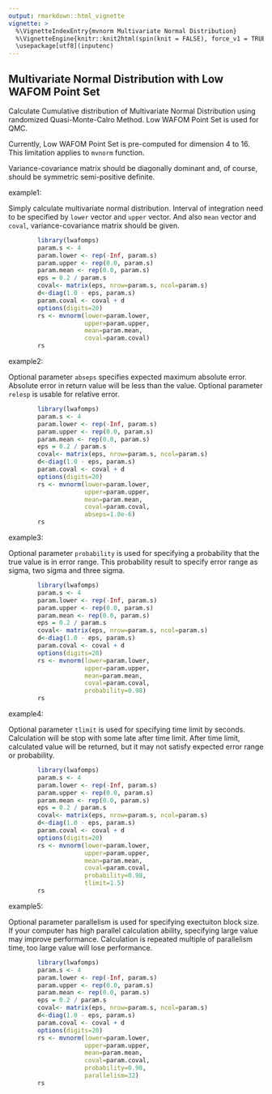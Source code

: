 ```yaml
---
output: rmarkdown::html_vignette
vignette: >
  %\VignetteIndexEntry{mvnorm Multivariate Normal Distribution}
  %\VignetteEngine{knitr::knit2html(spin(knit = FALSE), force_v1 = TRUE)}
  \usepackage[utf8](inputenc)
---
```


Multivariate Normal Distribution with Low WAFOM Point Set
---------------------------------------------------------

Calculate Cumulative distribution of Multivariate
Normal Distribution using randomized Quasi-Monte-Calro
Method. Low WAFOM Point Set is used for QMC.

Currently, Low WAFOM Point Set is pre-computed for dimension 4 to 16.
This limitation applies to `mvnorm` function.

Variance-covariance matrix should be diagonally dominant
and, of course, should be symmetric semi-positive definite.

example1:

Simply calculate multivariate normal distribution.
Interval of integration need to be specified by `lower` vector
and `upper` vector. And also `mean` vector and `coval`,
variance-covariance matrix should be given.

```r
        library(lwafomps)
        param.s <- 4
        param.lower <- rep(-Inf, param.s)
        param.upper <- rep(0.0, param.s)
        param.mean <- rep(0.0, param.s)
        eps = 0.2 / param.s
        coval<- matrix(eps, nrow=param.s, ncol=param.s)
        d<-diag(1.0 - eps, param.s)
        param.coval <- coval + d
        options(digits=20)
        rs <- mvnorm(lower=param.lower,
                     upper=param.upper,
                     mean=param.mean,
                     coval=param.coval)
        rs
```

example2:

Optional parameter `abseps` specifies expected maximum absolute error.
Absolute error in return value will be less than the value.
Optional parameter `relesp` is usable for relative error.

```r
        library(lwafomps)
        param.s <- 4
        param.lower <- rep(-Inf, param.s)
        param.upper <- rep(0.0, param.s)
        param.mean <- rep(0.0, param.s)
        eps = 0.2 / param.s
        coval<- matrix(eps, nrow=param.s, ncol=param.s)
        d<-diag(1.0 - eps, param.s)
        param.coval <- coval + d
        options(digits=20)
        rs <- mvnorm(lower=param.lower,
                     upper=param.upper,
                     mean=param.mean,
                     coval=param.coval,
                     abseps=1.0e-6)
        rs
```

example3:

Optional parameter `probability` is used for specifying a probability
that the true value is in error range. This probability result to
specify error range as sigma, two sigma and three sigma.

```r
        library(lwafomps)
        param.s <- 4
        param.lower <- rep(-Inf, param.s)
        param.upper <- rep(0.0, param.s)
        param.mean <- rep(0.0, param.s)
        eps = 0.2 / param.s
        coval<- matrix(eps, nrow=param.s, ncol=param.s)
        d<-diag(1.0 - eps, param.s)
        param.coval <- coval + d
        options(digits=20)
        rs <- mvnorm(lower=param.lower,
                     upper=param.upper,
                     mean=param.mean,
                     coval=param.coval,
                     probability=0.98)
        rs
```
example4:

Optional parameter `tlimit` is used for specifying time limit
by seconds.
Calculation will be stop with some late after time limit.
After time limit, calculated value will be returned, but
it may not satisfy expected error range or probability.

```r
        library(lwafomps)
        param.s <- 4
        param.lower <- rep(-Inf, param.s)
        param.upper <- rep(0.0, param.s)
        param.mean <- rep(0.0, param.s)
        eps = 0.2 / param.s
        coval<- matrix(eps, nrow=param.s, ncol=param.s)
        d<-diag(1.0 - eps, param.s)
        param.coval <- coval + d
        options(digits=20)
        rs <- mvnorm(lower=param.lower,
                     upper=param.upper,
                     mean=param.mean,
                     coval=param.coval,
                     probability=0.98,
                     tlimit=1.5)
        rs
```
example5:

Optional parameter parallelism is used for specifying exectuiton block
size.  If your computer has high parallel calculation ability,
specifying large value may improve performance. Calculation is
repeated multiple of parallelism time, too large value will lose
performance.

```r
        library(lwafomps)
        param.s <- 4
        param.lower <- rep(-Inf, param.s)
        param.upper <- rep(0.0, param.s)
        param.mean <- rep(0.0, param.s)
        eps = 0.2 / param.s
        coval<- matrix(eps, nrow=param.s, ncol=param.s)
        d<-diag(1.0 - eps, param.s)
        param.coval <- coval + d
        options(digits=20)
        rs <- mvnorm(lower=param.lower,
                     upper=param.upper,
                     mean=param.mean,
                     coval=param.coval,
                     probability=0.98,
                     parallelism=32)
        rs
```
